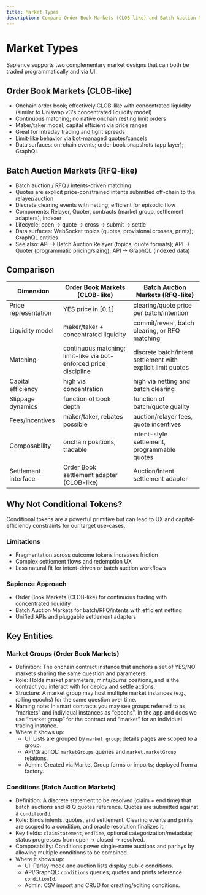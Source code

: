 ```yaml
---
title: Market Types
description: Compare Order Book Markets (CLOB-like) and Batch Auction Markets, and how to express limit-like intent in each.
---
```


# Market Types

Sapience supports two complementary market designs that can both be traded programmatically and via UI.

## Order Book Markets (CLOB-like)

- Onchain order book; effectively CLOB-like with concentrated liquidity (similar to Uniswap v3's concentrated liquidity model)
- Continuous matching; no native onchain resting limit orders
- Maker/taker model; capital efficient via price ranges
- Great for intraday trading and tight spreads
- Limit-like behavior via bot-managed quotes/cancels
- Data surfaces: on-chain events; order book snapshots (app layer); GraphQL

## Batch Auction Markets (RFQ-like)

- Batch auction / RFQ / intents-driven matching
- Quotes are explicit price-constrained intents submitted off-chain to the relayer/auction
- Discrete clearing events with netting; efficient for episodic flow
- Components: Relayer, Quoter, contracts (market group, settlement adapters), indexer
- Lifecycle: open → quote → cross → submit → settle
- Data surfaces: WebSocket topics (quotes, provisional crosses, prints); GraphQL entities
- See also: API → Batch Auction Relayer (topics, quote formats); API → Quoter (programmatic pricing/sizing); API → GraphQL (indexed data)

## Comparison

| Dimension | Order Book Markets (CLOB-like) | Batch Auction Markets (RFQ-like) |
| --- | --- | --- |
| Price representation | YES price in [0,1] | clearing/quote price per batch/intention |
| Liquidity model | maker/taker + concentrated liquidity | commit/reveal, batch clearing, or RFQ matching |
| Matching | continuous matching; limit-like via bot-enforced price discipline | discrete batch/intent settlement with explicit limit quotes |
| Capital efficiency | high via concentration | high via netting and batch clearing |
| Slippage dynamics | function of book depth | function of batch/quote quality |
| Fees/incentives | maker/taker, rebates possible | auction/relayer fees, quote incentives |
| Composability | onchain positions, tradable | intent-style settlement, programmable quotes |
| Settlement interface | Order Book settlement adapter (CLOB-like) | Auction/Intent settlement adapter |

## Why Not Conditional Tokens?

Conditional tokens are a powerful primitive but can lead to UX and capital-efficiency constraints for our target use-cases.

### Limitations

- Fragmentation across outcome tokens increases friction
- Complex settlement flows and redemption UX
- Less natural fit for intent-driven or batch auction workflows

### Sapience Approach

- Order Book Markets (CLOB-like) for continuous trading with concentrated liquidity
- Batch Auction Markets for batch/RFQ/intents with efficient netting
- Unified APIs and pluggable settlement adapters

## Key Entities

### Market Groups (Order Book Markets)

- Definition: The onchain contract instance that anchors a set of YES/NO markets sharing the same question and parameters.
- Role: Holds market parameters, mints/burns positions, and is the contract you interact with for deploy and settle actions.
- Structure: A market group may host multiple market instances (e.g., rolling epochs) for the same question over time.
- Naming note: In smart contracts you may see groups referred to as “markets” and individual instances as “epochs”. In the app and docs we use “market group” for the contract and “market” for an individual trading instance.
- Where it shows up:
  - UI: Lists are grouped by `market group`; details pages are scoped to a group.
  - API/GraphQL: `marketGroups` queries and `market.marketGroup` relations.
  - Admin: Created via Market Group forms or imports; deployed from a factory.

### Conditions (Batch Auction Markets)

- Definition: A discrete statement to be resolved (claim + end time) that batch auctions and RFQ quotes reference. Quotes are submitted against a `conditionId`.
- Role: Binds intents, quotes, and settlement. Clearing events and prints are scoped to a condition, and oracle resolution finalizes it.
- Key fields: `claimStatement`, `endTime`, optional categorization/metadata; status progresses from open → closed → resolved.
- Composability: Conditions power single-name auctions and parlays by allowing multiple conditions to be combined.
- Where it shows up:
  - UI: Parlay mode and auction lists display public conditions.
  - API/GraphQL: `conditions` queries; quotes and prints reference `conditionId`.
  - Admin: CSV import and CRUD for creating/editing conditions.

